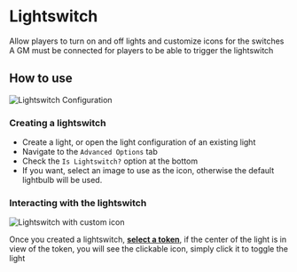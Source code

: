 
# Lightswitch

Allow players to turn on and off lights and customize icons for the
switches
<Callout type='warning' emoji='⚠️'>
A GM must be connected for players to be able to trigger the
lightswitch
</Callout>

## How to use
<Image src="/../public/images/Lightswitch/Lsconfig.png" alt="Lightswitch Configuration" width={2000} height={2000} className={styles.wikiimage}/>

### Creating a lightswitch

- Create a light, or open the light configuration of an existing light
- Navigate to the `Advanced Options` tab
- Check the `Is Lightswitch?` option at the bottom
- If you want, select an image to use as the icon, otherwise the
  default lightbulb will be used.


### Interacting with the lightswitch
<Image src="/../public/images/Lightswitch/Lscustomicon.png" alt="Lightswitch with custom icon" width={2000} height={2000} className={styles.wikiimage}/>

Once you created a lightswitch, **<u>select a token</u>**, if the center
of the light is in view of the token, you will see the clickable icon,
simply click it to toggle the light



